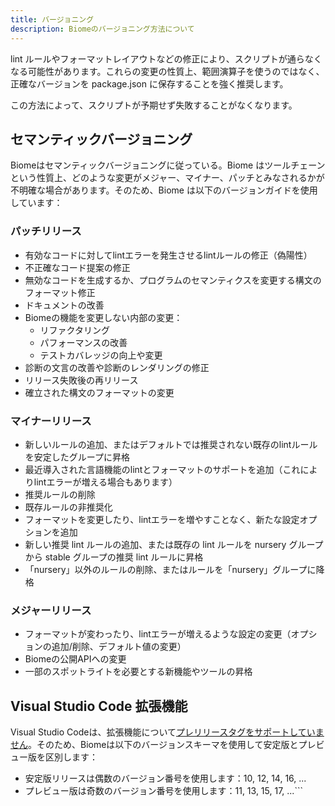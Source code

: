 ```yaml
---
title: バージョニング
description: Biomeのバージョニング方法について
---
```


lint ルールやフォーマットレイアウトなどの修正により、スクリプトが通らなくなる可能性があります。これらの変更の性質上、範囲演算子を使うのではなく、正確なバージョンを package.json に保存することを強く推奨します。

この方法によって、スクリプトが予期せず失敗することがなくなります。

## セマンティックバージョニング

Biomeはセマンティックバージョニングに従っている。Biome はツールチェーンという性質上、どのような変更がメジャー、マイナー、パッチとみなされるかが不明確な場合があります。そのため、Biome は以下のバージョンガイドを使用しています：

### パッチリリース
* 有効なコードに対してlintエラーを発生させるlintルールの修正（偽陽性）
* 不正確なコード提案の修正
* 無効なコードを生成するか、プログラムのセマンティクスを変更する構文のフォーマット修正
* ドキュメントの改善
* Biomeの機能を変更しない内部の変更：
  * リファクタリング
  * パフォーマンスの改善
  * テストカバレッジの向上や変更
* 診断の文言の改善や診断のレンダリングの修正
* リリース失敗後の再リリース
* 確立された構文のフォーマットの変更

### マイナーリリース
* 新しいルールの追加、またはデフォルトでは推奨されない既存のlintルールを安定したグループに昇格
* 最近導入された言語機能のlintとフォーマットのサポートを追加（これによりlintエラーが増える場合もあります）
* 推奨ルールの削除
* 既存ルールの非推奨化
* フォーマットを変更したり、lintエラーを増やすことなく、新たな設定オプションを追加
* 新しい推奨 lint ルールの追加、または既存の lint ルールを nursery グループから stable グループの推奨 lint ルールに昇格
* 「nursery」以外のルールの削除、またはルールを「nursery」グループに降格

### メジャーリリース
* フォーマットが変わったり、lintエラーが増えるような設定の変更（オプションの追加/削除、デフォルト値の変更）
* Biomeの公開APIへの変更
* 一部のスポットライトを必要とする新機能やツールの昇格

## Visual Studio Code 拡張機能
Visual Studio Codeは、拡張機能について[プレリリースタグをサポートしていません](https://code.visualstudio.com/api/working-with-extensions/publishing-extension#prerelease-extensions)。そのため、Biomeは以下のバージョンスキーマを使用して安定版とプレビュー版を区別します：
* 安定版リリースは偶数のバージョン番号を使用します：10, 12, 14, 16, ...
* プレビュー版は奇数のバージョン番号を使用します：11, 13, 15, 17, ...```
